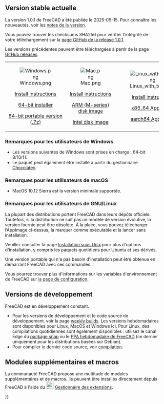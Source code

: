 <languages/>
{{TOCright}}

<span id="Current_stable_version"></span>
== Version stable actuelle ==

La version 1.0.1 de FreeCAD a été publiée le 2025-05-15. Pour connaître les nouveautés, voir les [[Release_notes_1.0/fr|notes de la version]].

Vous pouvez trouver les checksums SHA256 pour vérifier l'intégrité de votre téléchargement sur la [https://github.com/FreeCAD/FreeCAD/releases/tag/1.0.1 page GitHub de la release 1.0.1].

Les versions précédentes peuvent être téléchargées à partir de la page [https://github.com/FreeCAD/FreeCAD/releases GitHub releases].
<!--Do not remove this tag. It would add even more places where version info has to be kept up to date-->
{| cellpadding="20" style="font-size:120%"

| align=center | [[Image:Windows.png]]

[[Installing_on_Windows|Install instructions]]

[https://github.com/FreeCAD/FreeCAD/releases/download/1.0.1/FreeCAD_1.0.1-conda-Windows-x86_64-installer-1.exe 64-bit installer]

[https://github.com/FreeCAD/FreeCAD/releases/download/1.0.1/FreeCAD_1.0.1-conda-Windows-x86_64-py311.7z 64-bit portable version (.7z)]

| align=center | [[Image:Mac.png]]

[[Installing_on_Mac|Install instructions]]

[https://github.com/FreeCAD/FreeCAD/releases/download/1.0.1/FreeCAD_1.0.1-conda-macOS-arm64-py311.dmg ARM (M-series) disk image]

[https://github.com/FreeCAD/FreeCAD/releases/download/1.0.1/FreeCAD_1.0.1-conda-macOS-x86_64-py311.dmg Intel disk image]

| align=center | [[Image:Linux_with_text.png]]

[[Installing_on_Linux|Install instructions]]

[https://github.com/FreeCAD/FreeCAD/releases/download/1.0.1/FreeCAD_1.0.1-conda-Linux-x86_64-py311.AppImage x86_64 AppImage]

[https://github.com/FreeCAD/FreeCAD/releases/download/1.0.1/FreeCAD_1.0.1-conda-Linux-aarch64-py311.AppImage aarch64 AppImage]

|}

<span id="Notes_for_Windows_users"></span>
=== Remarques pour les utilisateurs de Windows ===

* Les versions suivantes de Windows sont prises en charge : 64-bit 8/10/11.
* Le paquet peut également être installé à partir du gestionnaire [https://chocolatey.org/packages/freecad Chocolatey].

<span id="Notes_for_macOS_users"></span>
=== Remarques pour les utilisateurs de macOS ===

* MacOS 10.12 Sierra est la version minimale supportée.

<span id="Notes_for_GNU/Linux_users"></span>
=== Remarques pour les utilisateurs de GNU/Linux ===

La plupart des distributions portent FreeCAD dans leurs dépôts officiels. Toutefois, si la distribution ne suit pas un modèle de version évolutive, la version fournie peut être obsolète. À la place, vous pouvez télécharger l’AppImage ci-dessus, la marquer comme exécutable et la lancer sans installation.

Veuillez consulter la page [[Installing_on_Linux/fr|Installation sous Unix]] pour plus d'options d'installation, y compris les paquets quotidiens pour Ubuntu et ses dérivés.

Une version portable qui n'a pas besoin d'installation peut être obtenue en démarrant FreeCAD avec ces commandes :

{{Code|lang=text|code=
cd path/to/directory_containing_AppImage/
chmod +x ./name_of_AppImage_file.AppImage
HOME="$PWD/Settings" FREECAD_USER_HOME="$PWD/Settings" ./name_of_AppImage_file.AppImage
}}

Vous pourrez trouver plus d'informations sur les variables d'environnement de FreeCAD sur [[Start_up_and_Configuration/fr|la page de configuration]].

<span id="Development_versions"></span>
== Versions de développement ==

FreeCAD est en développement constant.
* Pour les versions de développement et le code source de développement, voir la page [https://github.com/FreeCAD/FreeCAD-Bundle/releases/tag/weekly-builds weekly builds]. Les versions hebdomadaires sont disponibles pour Linux, MacOS et Windows ici. Pour Linux, des compilations quotidiennes sont également disponibles : utilisez le canal Edge du [[Ubuntu_Snap/fr|package snap]] ou le [https://launchpad.net/~freecad-maintainers/+archive/ubuntu/freecad-daily PPA hebdomadaire de FreeCAD] (ce dernier uniquement pour les distributions basées sur Debian).
* Pour compiler le dernier code source, voir [[Compiling/fr|compilation]].

<span id="Additional_modules_and_macros"></span>
== Modules supplémentaires et macros ==

La communauté FreeCAD propose une multitude de modules supplémentaires et de macros. Ils peuvent être installés directement depuis FreeCAD à l'aide du [[Image:Std_AddonMgr.svg|24px]] [[Std_AddonMgr/fr|Gestionnaire des extensions]].


{{Userdocnavi{{#translation:}}}}